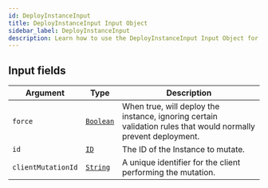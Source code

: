 ```yaml
---
id: DeployInstanceInput
title: DeployInstanceInput Input Object
sidebar_label: DeployInstanceInput
description: Learn how to use the DeployInstanceInput Input Object for Builder's API.
---
```


## Input fields

| Argument           | Type                                       | Description                                                                                                    |
| ------------------ | ------------------------------------------ | -------------------------------------------------------------------------------------------------------------- |
| `force`            | [`Boolean`](/composer/builder/api/schema/scalar/Boolean.mdx) | When true, will deploy the instance, ignoring certain validation rules that would normally prevent deployment. |
| `id`               | [`ID`](/composer/builder/api/schema/scalar/ID.mdx)           | The ID of the Instance to mutate.                                                                              |
| `clientMutationId` | [`String`](/composer/builder/api/schema/scalar/String.mdx)   | A unique identifier for the client performing the mutation.                                                    |
